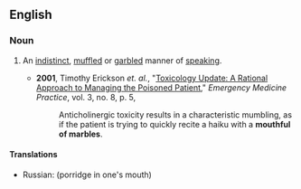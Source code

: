 ==English==

===Noun===
{{en-noun|mouthfuls of marbles}}

# {{lb|en|idiomatic|used in [[simile]]s}} An [[indistinct]], [[muffled]] or [[garbled]] manner of [[speaking]].
#* '''2001''', Timothy Erickson ''et. al.'', "[http://www.regionsem.org/~jdfuerstenberg/archive/Toxicology/Toxicology%20EMP0801.pdf Toxicology Update: A Rational Approach to Managing the Poisoned Patient]," ''Emergency Medicine Practice'', vol. 3, no. 8, p. 5,
#*: Anticholinergic toxicity results in a characteristic mumbling, as if the patient is trying to quickly recite a haiku with a '''mouthful of marbles'''.

====Translations====
{{trans-top|An indistinct, muffled or garbled manner of speaking}}
{{trans-mid}}
* Russian: {{t|ru|ка́ша во рту}} (porridge in one's mouth)
{{trans-bottom}}
